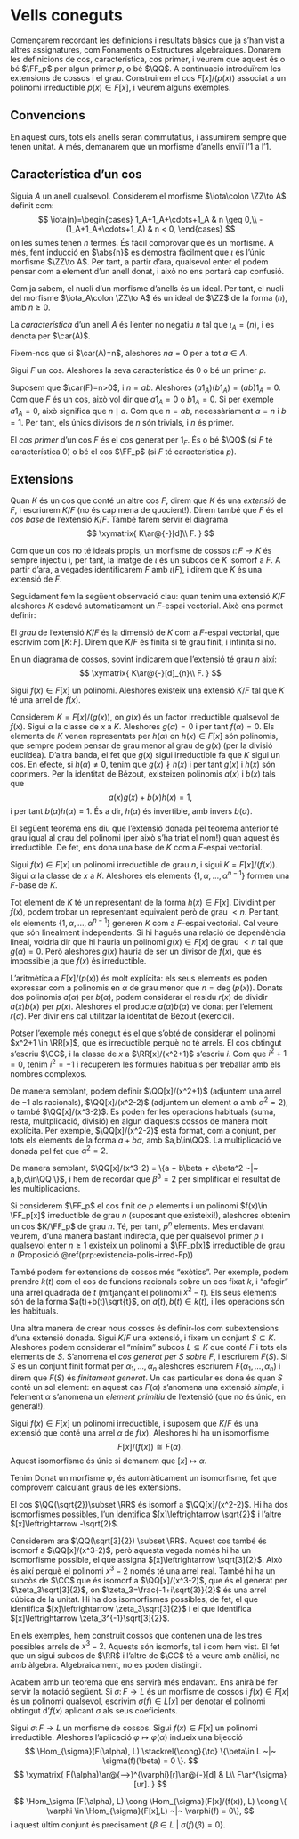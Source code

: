 # Vells coneguts {#pilot}

Començarem recordant les definicions i resultats bàsics que ja s'han vist a altres
assignatures, com Fonaments o Estructures algebraiques. Donarem les definicions de cos,
característica, cos primer, i veurem que aquest és o bé $\FF_p$ per algun primer $p$, o bé $\QQ$.
A continuació introduïrem les extensions de cossos i el grau. Construirem el cos $F[x]/(p(x))$ associat
a un polinomi irreductible $p(x)\in F[x]$, i veurem alguns exemples.

## Convencions

En aquest curs, tots els anells seran commutatius, i assumirem sempre que tenen unitat. A més, demanarem
que un morfisme d'anells enviï l'$1$ a l'$1$.

## Característica d'un cos

Siguia $A$ un anell qualsevol. 
Considerem el morfisme $\iota\colon \ZZ\to A$ definit com:
$$
\iota(n)=\begin{cases}
1_A+1_A+\cdots+1_A & n \geq 0,\\
-(1_A+1_A+\cdots+1_A) & n < 0,
\end{cases}
$$
on les sumes tenen $n$ termes. És fàcil comprovar que és un morfisme. A més, fent
inducció en $\abs{n}$ es demostra fàcilment que $\iota$ és l'únic morfisme $\ZZ\to A$.
Per tant, a partir d'ara, qualsevol enter el podem pensar com a element d'un anell donat, i això no ens portarà
cap confusió.

Com ja sabem, el nucli d'un morfisme d'anells és un ideal. Per tant, el nucli del morfisme $\iota_A\colon \ZZ\to A$ és un ideal de $\ZZ$ de
la forma $(n)$, amb $n\geq 0$.

::: {.definition name="Característica"}
La *característica* d'un anell $A$ és l'enter no negatiu $n$ tal que $\iota_A = (n)$, i es denota per $\car(A)$.
:::

Fixem-nos que si $\car(A)=n$, aleshores $na = 0$ per a tot $a\in A$.

::: {.proposition #car-primer}
Sigui $F$ un cos. Aleshores la seva característica és $0$ o bé un primer $p$.
:::
::: {.proof}
Suposem que $\car(F)=n>0$, i $n=ab$. Aleshores $(a1_A)(b1_A)=(ab)1_A=0$. Com que $F$ és un cos,
això vol dir que $a1_A=0$ o $b1_A=0$. Si per exemple $a1_A=0$, això significa que $n \mid a$. Com que $n=ab$,
necessàriament $a=n$ i $b=1$. Per tant, els únics divisors de $n$ són trivials, i $n$ és primer.
:::

::: {.definition #cos-primer name="cos primer"}
El *cos primer* d'un cos $F$ és el cos generat per $1_F$. És o bé $\QQ$ (si $F$ té característica $0$) o bé el cos $\FF_p$
(si $F$ té característica $p$).
:::

## Extensions

Quan $K$ és un cos que conté un altre cos $F$, direm que $K$ és una *extensió* de $F$, i escriurem $K/F$ (no és cap mena de quocient!). Direm també que
$F$ és el *cos base* de l'extensió $K/F$. També farem servir
el diagrama
$$
\xymatrix{
  K\ar@{-}[d]\\
  F.
}
$$

Com que un cos no té ideals propis, un morfisme de cossos $\iota\colon F\to K$ és sempre injectiu i, per tant, la
imatge de $\iota$ és un subcos de $K$ isomorf a $F$. A partir d'ara, a vegades identificarem $F$ amb $\iota(F)$, i direm
que $K$ és una extensió de $F$.

Seguidament fem la següent observació clau: quan tenim una extensió $K/F$ aleshores $K$ esdevé automàticament un $F$-espai vectorial. Això
ens permet definir:

::: {.definition #grau-ext name="grau d'una extensió"}
El *grau* de l'extensió $K/F$ és la dimensió de $K$ com a $F$-espai vectorial, que escrivim com $[K\colon F]$. Direm que $K/F$ és finita si té grau finit,
i infinita si no.
:::

En un diagrama de cossos, sovint indicarem que l'extensió té grau $n$ així:
$$
\xymatrix{
  K\ar@{-}[d]_{n}\\
  F.
}
$$

::: {.theorem #kronecker name="Kronecker"}
Sigui $f(x)\in F[x]$ un polinomi. Aleshores existeix una extensió $K/F$ tal que $K$ té una arrel de $f(x)$.
:::
::: {.proof}
Considerem $K = F[x] / (g(x))$, on $g(x)$ és un factor irreductible qualsevol de $f(x)$. Sigui $\alpha$ la classe de $x$ a $K$. Aleshores $g(\alpha)=0$
i per tant $f(\alpha)=0$. Els elements de $K$ venen representats per $h(\alpha)$ on $h(x)\in F[x]$ són polinomis, que sempre
podem pensar de grau menor al grau de $g(x)$ (per la divisió euclídea). D'altra banda, el fet que $g(x)$ sigui irreductible
fa que $K$ sigui un cos. En efecte, si $h(\alpha)\neq 0$, tenim que $g(x) \nmid h(x)$ i per tant $g(x)$ i $h(x)$ són coprimers. Per la
identitat de Bézout, existeixen polinomis $a(x)$ i $b(x)$ tals que
$$
a(x)g(x)+b(x)h(x)=1,
$$
i per tant $b(\alpha)h(\alpha)=1$. És a dir, $h(\alpha)$ és invertible, amb invers $b(\alpha)$.
:::

El següent teorema ens diu que l'extensió donada pel teorema anterior té grau igual al grau del polinomi (per això s'ha triat
el nom!) quan aquest és irreductible. De fet, ens dona una base de $K$ com a $F$-espai vectorial.

::: {.theorem #ext-arrel-base}
Sigui $f(x)\in F[x]$ un polinomi irreductible de grau $n$, i sigui $K=F[x]/(f(x))$. Sigui $\alpha$ la classe de $x$ a $K$.
Aleshores els elements $\{1,\alpha,\ldots,\alpha^{n-1}\}$ formen una $F$-base de $K$.
:::
::: {.proof}
Tot element de $K$ té un representant de la forma $h(x)\in F[x]$. Dividint per $f(x)$, podem trobar un
representant equivalent però de grau $< n$. Per tant, els elements $\{1,\alpha,\ldots,\alpha^{n-1}\}$
generen $K$ com a $F$-espai vectorial. Cal veure que són linealment independents. Si hi hagués una
relació de dependència lineal, voldria dir que hi hauria un polinomi $g(x)\in F[x]$ de grau $< n$
tal que $g(\alpha)=0$. Però aleshores $g(x)$ hauria de ser un divisor de $f(x)$, que és impossible
ja que $f(x)$ és irreductible.
:::

L'aritmètica a $F[x]/(p(x))$ és molt explícita: els seus elements es poden expressar com a polinomis en $\alpha$ de grau
menor que $n=\deg(p(x))$. Donats dos polinomis $a(\alpha)$ per $b(\alpha)$, podem considerar
el residu $r(x)$ de dividir $a(x)b(x)$ per $p(x)$. Aleshores el producte $a(\alpha)b(\alpha)$ ve donat per l'element $r(\alpha)$.
Per divir ens cal utilitzar la identitat de Bézout (exercici).

::: {.example}
Potser l'exemple més conegut és el que s'obté de considerar el polinomi $x^2+1 \in \RR[x]$, que és irreductible perquè no té arrels. El
cos obtingut s'escriu $\CC$, i la classe de $x$ a $\RR[x]/(x^2+1)$ s'escriu $i$. Com que $i^2+1=0$, tenim $i^2=-1$ i recuperem les fórmules
habituals per treballar amb els nombres complexos.

De manera semblant, podem definir $\QQ[x]/(x^2+1)$ (adjuntem una arrel de $-1$ als racionals),  $\QQ[x]/(x^2-2)$ (adjuntem un element $\alpha$ amb $\alpha^2=2$),
o també $\QQ[x]/(x^3-2)$. Es poden fer les operacions habituals (suma, resta, multplicació, divisió) en algun d'aquests cossos de manera molt
explícita. Per exemple, $\QQ[x]/(x^2-2)$ està format,
com a conjunt, per tots els elements de la forma $a+b\alpha$, amb $a,b\in\QQ$. La multiplicació ve donada pel fet que $\alpha^2=2$.

De manera semblant, $\QQ[x]/(x^3-2) = \{a + b\beta + c\beta^2 ~|~ a,b,c\in\QQ \}$, i hem de recordar que $\beta^3=2$ per simplificar
el resultat de les multiplicacions.
:::

::: {.example}
Si considerem $\FF_p$ el cos finit de $p$ elements i un polinomi $f(x)\in \FF_p[x]$ irreductible de grau $n$
(suposant que existeixi!), aleshores obtenim un cos $K/\FF_p$ de grau $n$. Té, per tant, $p^n$ elements. Més endavant
veurem, d'una manera bastant indirecta, que per qualsevol primer $p$ i qualsevol enter $n\geq 1$ existeix un polinomi a $\FF_p[x]$
irreductible de grau $n$ (Proposició \@ref(prp:existencia-polis-irred-Fp))
:::

::: {.example}
També podem fer extensions de cossos més "exòtics". Per exemple, podem prendre $k(t)$ com el cos de funcions
racionals sobre un cos fixat $k$, i "afegir" una arrel quadrada de $t$ (mitjançant el polinomi $x^2-t$). Els seus elements
són de la forma $a(t)+b(t)\sqrt{t}$, on $a(t),b(t)\in k(t)$, i les operacions són les habituals.
:::

Una altra manera de crear nous cossos és definir-los com subextensions d'una extensió donada.
Sigui $K/F$ una extensió, i fixem un conjunt $S\subseteq K$. Aleshores podem considerar el "mínim" subcos $L\subseteq K$
que conté $F$ i tots els elements de $S$. S'anomena el *cos generat per $S$ sobre $F$*, i escriurem $F(S)$. Si $S$ és un
conjunt finit format per $\alpha_1,\ldots,\alpha_n$ aleshores escriurem $F(\alpha_1,\ldots,\alpha_n)$ i direm que
$F(S)$ és *finitament generat*. Un cas particular es dona
és quan $S$ conté un sol element: en aquest cas $F(\alpha)$ s'anomena una extensió *simple*, i l'element $\alpha$ s'anomena
un *element primitiu* de l'extensió (que no és únic, en general!).

::: {.theorem #ext-simple name="extensió simple"}
Sigui $f(x)\in F[x]$ un polinomi irreductible, i suposem que $K/F$ és una extensió
que conté una arrel $\alpha$ de $f(x)$.
Aleshores hi ha un isomorfisme $$F[x]/(f(x))\cong F(\alpha).$$
Aquest isomorfisme és únic si demanem que $[x]\mapsto \alpha$.
:::
::: {.proof}
Tenim
\begin{align*}
\Hom_F(F[x]/(f(x)), F(\alpha)) &\cong \{ \varphi \in \Hom_{F}(F[x], F(\alpha)) ~|~ \varphi(f) = 0\}\\
& \cong \{\beta\in F(\alpha) ~|~ f(\beta)=0\}\neq\emptyset.
\end{align*}
Donat un morfisme $\varphi$, és automàticament un isomorfisme, fet que comprovem calculant graus de les extensions.
:::

::: {.example}
El cos $\QQ(\sqrt{2})\subset \RR$ és isomorf a $\QQ[x]/(x^2-2)$. Hi ha dos isomorfismes possibles, l'un identifica $[x]\leftrightarrow \sqrt{2}$
i l'altre $[x]\leftrightarrow -\sqrt{2}$.

Considerem ara $\QQ(\sqrt[3]{2}) \subset \RR$. Aquest cos també és isomorf a $\QQ[x]/(x^3-2)$, però aquesta vegada només hi ha un isomorfisme
possible, el que assigna $[x]\leftrightarrow \sqrt[3]{2}$. Això és així perquè el polinomi $x^3-2$ només té una arrel real. També hi ha un
subcòs de $\CC$ que és isomorf a $\QQ[x]/(x^3-2)$, que és el generat per $\zeta_3\sqrt[3]{2}$, on $\zeta_3=\frac{-1+i\sqrt{3}}{2}$ és una
arrel cúbica de la unitat. Hi ha dos isomorfismes possibles, de fet, el que identifica $[x]\leftrightarrow \zeta_3\sqrt[3]{2}$ i el que
identifica $[x]\leftrightarrow \zeta_3^{-1}\sqrt[3]{2}$.
:::

::: {.remark}
En els exemples, hem construit cossos que contenen una de les tres possibles arrels de $x^3-2$. Aquests són isomorfs, tal
i com hem vist. El fet que un sigui subcos de $\RR$ i l'altre de $\CC$ té a veure amb anàlisi, no amb àlgebra. Algebraicament,
no es poden distingir. 
:::

Acabem amb un teorema que ens servirà més endavant. Ens anirà bé fer servir la notació següent. Si
$\sigma \colon F \to L$ és un morfisme de cossos i $f(x)\in F[x]$ és un polinomi qualsevol,
escrivim $\sigma(f)\in L[x]$ per denotar el polinomi obtingut d'$f(x)$ aplicant $\sigma$ als seus
coeficients.

::: {.theorem #extensio-morfismes name="extensió de morfismes"}
Sigui $\sigma\colon F\to L$ un morfisme de cossos.
Sigui $f(x)\in F[x]$ un polinomi irreductible. Aleshores l'aplicació $\varphi \mapsto \varphi(\alpha)$ indueix una bijecció
$$
\Hom_{\sigma}(F(\alpha), L) \stackrel{\cong}{\to} \{\beta\in L ~|~ \sigma(f)(\beta) = 0 \}.
$$
$$
\xymatrix{
  F(\alpha)\ar@{-->}^{\varphi}[r]\ar@{-}[d] & L\\
  F\ar^{\sigma}[ur].
}
$$
:::
::: {.proof}
$$
\Hom_\sigma (F(\alpha), L) \cong \Hom_{\sigma}(F[x]/(f(x)), L) \cong \{ \varphi \in \Hom_{\sigma}(F[x],L) ~|~ \varphi(f) = 0\},
$$
i aquest últim conjunt és precisament $\{\beta \in L ~|~ \sigma(f)(\beta) = 0\}$.
:::
